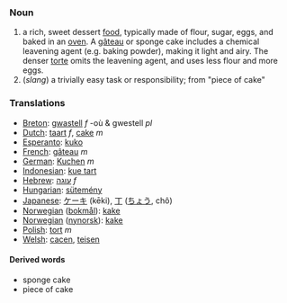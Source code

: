 === Noun ===

#a rich, sweet dessert [[food]], typically made of flour, sugar, eggs, and baked in an [[oven]]. A [[gâteau]] or sponge cake includes a chemical leavening agent (e.g. baking powder), making it light and airy. The denser [[torte]] omits the leavening agent, and uses less flour and more eggs.
#(''slang'') a trivially easy task or responsibility; from "piece of cake"

=== Translations ===
*[[Breton]]: [[gwastell]] ''f'' -où & gwestell ''pl''
*[[Dutch]]: [[taart]] ''f'', [[cake]] ''m''
*[[Esperanto]]: [[kuko]]
*[[French]]: [[gâteau]] ''m''
*[[German]]: [[Kuchen]] ''m''
*[[Indonesian]]: [[kue tart]]
*[[Hebrew]]: [[עוגה]] ''f''
*[[Hungarian]]: [[sütemény]]
*[[Japanese]]: [[ケーキ]] (kēki), [[丁]] ([[ちょう]], chô)
*[[Norwegian]] ([[bokmål]]): [[kake]]
*[[Norwegian]] ([[nynorsk]]): [[kake]]
*[[Polish]]: [[tort]] ''m''
*[[Welsh]]: [[cacen]], [[teisen]]

====Derived words====
*sponge cake
*piece of cake